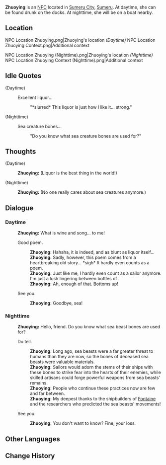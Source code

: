 {{Character Infobox
|type             = NPC
|image            = NPC Zhuoying.png
|region           = Sumeru
|region2          = Liyue <!-- inferred -->
|affiliation      = 
|title            = Sailor
|ancestry         = <!-- Clan/family -->
|father           = 
|mother           = 
|spouse           = 
|sibling          = 
|child            = 
|relative         = 
|voiceEN          = 
|voiceCN          = 
|voiceJP          = 
|dialoguereward   = 
}}
'''Zhuoying''' is an [[NPC]] located in [[Sumeru City]], [[Sumeru]]. At daytime, she can be found drunk on the docks. At nighttime, she will be on a boat nearby.

==Location==
<gallery>
NPC Location Zhuoying.png|Zhuoying's location ''(Daytime)''
NPC Location Zhuoying Context.png|Additional context

NPC Location Zhuoying (Nighttime).png|Zhuoying's location ''(Nighttime)''
NPC Location Zhuoying Context (Nighttime).png|Additional context
</gallery>
<!--
==Profile==
''(To be added.)''

===Personality===
''(To be added.)''

===Appearance===
''(To be added.)''

==Quests and Events==
{{Quests and Events}}
-->
==Idle Quotes==
{{Dialogue start}}
;(Daytime)
: {{DIcon|Idle}} Excellent liquor...
:: {{A|VO Zhuoying 01.ogg}} "*slurred* This liquor is just how I like it... strong."

;(Nighttime)
: {{DIcon|Idle}} Sea creature bones...
:: {{A|VO Zhuoying 02.ogg}} "Do you know what sea creature bones are used for?"
{{Dialogue end}}

==Thoughts==
{{All Schemes to Know Explanation|name=Zhouying}}
{{Dialogue start}}
;(Daytime)
:{{A|VO Zhuoying All Schemes to Know 01.ogg}} '''Zhuoying:''' (Liquor is the best thing in the world!)

;(Nighttime)
:{{A|VO Zhuoying All Schemes to Know 02.ogg}} '''Zhuoying:''' (No one really cares about sea creatures anymore.)
{{Dialogue end}}

==Dialogue==
===Daytime===
{{Dialogue start}}
:'''Zhuoying:''' What is wine and song... to me!
:{{DIcon}} Good poem.
::'''Zhuoying:''' Hahaha, it is indeed, and as blunt as liquor itself...
::'''Zhuoying:''' Sadly, however, this poem comes from a heartbreaking old story... *sigh* It hardly even counts as a poem.
::'''Zhuoying:''' Just like me, I hardly even count as a sailor anymore. I'm just a lush lingering between bottles of {{sic|liqour}}.
::'''Zhuoying:''' Ah, enough of that. Bottoms up!
:{{DIcon}} See you.
::'''Zhuoying:''' Goodbye, sea!
{{Dialogue end}}

===Nighttime===
{{Dialogue start}}
:'''Zhuoying:''' Hello, friend. Do you know what sea beast bones are used for?
:{{DIcon}} Do tell.
::'''Zhuoying:''' Long ago, sea beasts were a far greater threat to humans than they are now, so the bones of deceased sea beasts were valuable materials.
::'''Zhuoying:''' Sailors would adorn the stems of their ships with these bones to strike fear into the hearts of their enemies, while skilled artisans could forge powerful weapons from sea beasts' remains.
::'''Zhuoying:''' People who continue these practices now are few and far between.
::'''Zhuoying:''' My deepest thanks to the shipbuilders of [[Fontaine]] and the researchers who predicted the sea beasts' movements!
:{{DIcon}} See you.
::'''Zhuoying:''' You don't want to know? Fine, your loss.
{{Dialogue end}}
<!--
==Event Dialogue==
===Event Name===
{{Dialogue start}}
:'''{{subst:PAGENAME}}:'''
{{Dialogue end}}

==Trivia==
* 
-->
==Other Languages==
{{Other Languages
|default_hidden = 1
|en      = Zhuoying
|zhs     = 卓英
|zhs_rm  = Zhuōyīng
|zht     = 卓英
|zht_rm  = Zhuōyīng
|ja      = 卓英
|ja_rm   = Takuei{{Assumed}}
|ko      = 탁영
|ko_rm   = Takyeong
|es      = Zhuoying
|fr      = Zhuoying
|ru      = Чжо Ин
|th      = Zhuoying
|vi      = Zhuoying
|de      = Zhuoying
|id      = Zhuoying
|pt      = Zhuoying
|tr      = Zhuoying
|it      = Zhuoying
}}

==Change History==
{{Change History|3.0}}